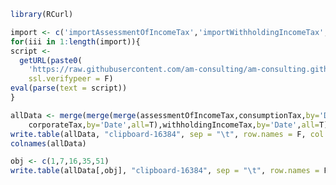 ```r
library(RCurl)
```

```r
import <- c('importAssessmentOfIncomeTax','importWithholdingIncomeTax','importCorporateTax','importConsumptionTax')
for(iii in 1:length(import)){
script <-
  getURL(paste0(
    'https://raw.githubusercontent.com/am-consulting/am-consulting.github.io/master/',import[iii],'.r'),
    ssl.verifypeer = F)
eval(parse(text = script))
}
```

```r
allData <- merge(merge(merge(assessmentOfIncomeTax,consumptionTax,by='Date',all=T),
    corporateTax,by='Date',all=T),withholdingIncomeTax,by='Date',all=T)
write.table(allData, "clipboard-16384", sep = "\t", row.names = F, col.names = T, quote = F)
colnames(allData)
```

```r
obj <- c(1,7,16,35,51)
write.table(allData[,obj], "clipboard-16384", sep = "\t", row.names = F, col.names = T, quote = F)
```
